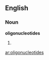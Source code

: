 ==English==

===Noun===
'''oligonucleotides'''

# {{plural of|oligonucleotide}}

[[ar:oligonucleotides]]